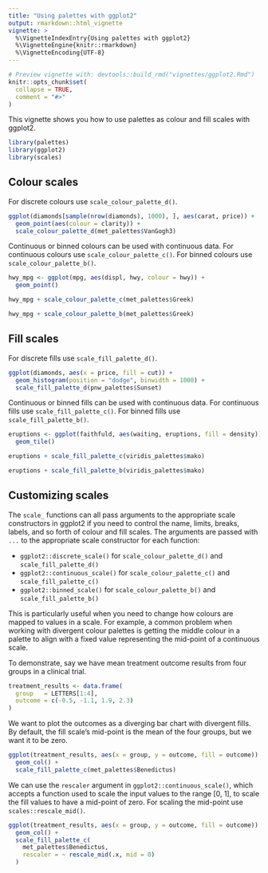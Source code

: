 ```yaml
---
title: "Using palettes with ggplot2"
output: rmarkdown::html_vignette
vignette: >
  %\VignetteIndexEntry{Using palettes with ggplot2}
  %\VignetteEngine{knitr::rmarkdown}
  %\VignetteEncoding{UTF-8}
---
```


```r
# Preview vignette with: devtools::build_rmd("vignettes/ggplot2.Rmd")
knitr::opts_chunk$set(
  collapse = TRUE,
  comment = "#>"
)
```

This vignette shows you how to use palettes as colour and fill scales with ggplot2.

```r
library(palettes)
library(ggplot2)
library(scales)
```

## Colour scales

For discrete colours use `scale_colour_palette_d()`.

```r
ggplot(diamonds[sample(nrow(diamonds), 1000), ], aes(carat, price)) +
  geom_point(aes(colour = clarity)) +
  scale_colour_palette_d(met_palettes$VanGogh3)
``` 

Continuous or binned colours can be used with continuous data. For continuous colours use `scale_colour_palette_c()`. For binned colours use `scale_colour_palette_b()`.

```r
hwy_mpg <- ggplot(mpg, aes(displ, hwy, colour = hwy)) +
  geom_point()

hwy_mpg + scale_colour_palette_c(met_palettes$Greek)

hwy_mpg + scale_colour_palette_b(met_palettes$Greek)
```

## Fill scales

For discrete fills use `scale_fill_palette_d()`.

```r
ggplot(diamonds, aes(x = price, fill = cut)) +
  geom_histogram(position = "dodge", binwidth = 1000) +
  scale_fill_palette_d(pnw_palettes$Sunset)
```

Continuous or binned fills can be used with continuous data. For continuous fills use `scale_fill_palette_c()`. For binned fills use `scale_fill_palette_b()`.

```r
eruptions <- ggplot(faithfuld, aes(waiting, eruptions, fill = density)) +
  geom_tile()

eruptions + scale_fill_palette_c(viridis_palettes$mako)

eruptions + scale_fill_palette_b(viridis_palettes$mako)
```

## Customizing scales

The `scale_` functions can all pass arguments to the appropriate scale constructors in ggplot2 if you need to control the name, limits, breaks, labels, and so forth of colour and fill scales. The arguments are passed with `...` to the appropriate scale constructor for each function:

- `ggplot2::discrete_scale()` for `scale_colour_palette_d()` and `scale_fill_palette_d()`
- `ggplot2::continuous_scale()` for `scale_colour_palette_c()` and `scale_fill_palette_c()`
- `ggplot2::binned_scale()` for `scale_colour_palette_b()` and `scale_fill_palette_b()`

This is particularly useful when you need to change how colours are mapped to values in a scale. For example, a common problem when working with divergent colour palettes is getting the middle colour in a palette to align with a fixed value representing the mid-point of a continuous scale.

To demonstrate, say we have mean treatment outcome results from four groups in a clinical trial.

```r
treatment_results <- data.frame(
  group   = LETTERS[1:4],
  outcome = c(-0.5, -1.1, 1.9, 2.3)
)
```

We want to plot the outcomes as a diverging bar chart with divergent fills. By default, the fill scale's mid-point is the mean of the four groups, but we want it to be zero.

```r
ggplot(treatment_results, aes(x = group, y = outcome, fill = outcome)) +
  geom_col() +
  scale_fill_palette_c(met_palettes$Benedictus)
```

We can use the `rescaler` argument in `ggplot2::continuous_scale()`, which accepts a function used to scale the input values to the range [0, 1], to scale the fill values to have a mid-point of zero. For scaling the mid-point use `scales::rescale_mid()`.

```r
ggplot(treatment_results, aes(x = group, y = outcome, fill = outcome)) +
  geom_col() +
  scale_fill_palette_c(
    met_palettes$Benedictus,
    rescaler = ~ rescale_mid(.x, mid = 0)
  )
```

<!-- ## Plot themes -->
